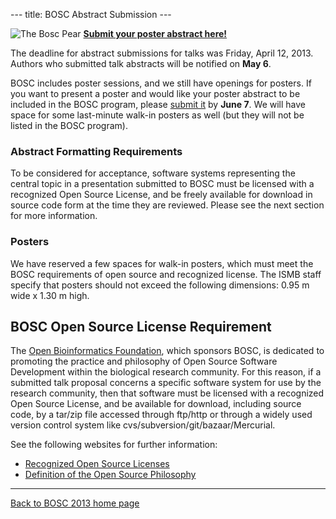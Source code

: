 ---
title: BOSC Abstract Submission
---

[[Image:Pear.png|left|The Bosc Pear]]
'''[http://events.open-bio.org/BOSC2013/openconf.php Submit your poster abstract here!]'''

The deadline for abstract submissions for talks was Friday, April 12, 2013. Authors who submitted talk abstracts will be notified on '''May 6'''.

BOSC includes poster sessions, and we still have openings for posters. If you want to present a poster and would like your poster abstract to be included in the BOSC program, please [http://events.open-bio.org/BOSC2013/openconf.php submit it] by '''June 7'''. We will have space for some last-minute walk-in posters as well (but they will not be listed in the BOSC program).

=== Abstract Formatting Requirements ===
To be considered for acceptance, software systems representing the central topic in a presentation submitted to BOSC must be licensed with a recognized Open Source License, and be freely available for download in source code form at the time they are reviewed. Please see the next section for more information.

=== Posters ===
We have reserved a few spaces for walk-in posters, which must meet the BOSC requirements of open source and recognized license. The ISMB staff specify that posters should not exceed the following dimensions: 0.95 m wide x 1.30 m high.

== BOSC Open Source License Requirement ==

The [[OBF|Open Bioinformatics Foundation]], which sponsors BOSC, is dedicated to promoting the practice and philosophy of Open Source Software Development within the biological research community. For this reason, if a submitted talk proposal concerns a specific software system for use by the research community, then that software must be licensed with a recognized Open Source License, and be available for download, including source code, by a tar/zip file accessed through ftp/http or through a widely used version control system like cvs/subversion/git/bazaar/Mercurial.

See the following websites for further information:
* [http://www.opensource.org/licenses/ Recognized Open Source Licenses]
* [http://www.opensource.org/docs/definition.php Definition of the Open Source Philosophy]


----
[[BOSC_2013|Back to BOSC 2013 home page]]